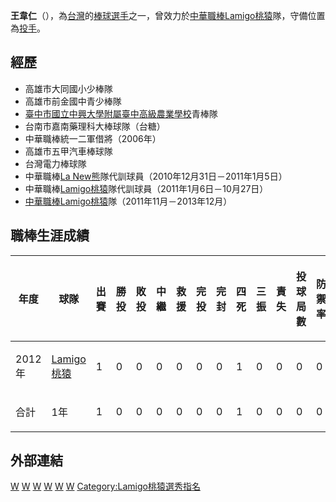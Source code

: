 {{Infobox CPBL player|
bgcolor1= #069|
bgcolor2= #f00|
textcolor1= #fff|
textcolor2= #fff|
name=王韋仁|
image=|
width=250|
position=投手|
team=|
number=|
bats=右|
throws=右|
birthdate={{birth_date_and_age|1987|6|16|mf=y}}|
birthplace=[[台灣|台灣]][[高雄市|高雄市]]|
debutdate=6月10日|
debutyear=2012年|
debutteam=Lamigo桃猿|
statyear=2012年6月10日|
stat1label=勝投—敗投|
stat1value=0—0|
stat2label=中繼—救援|
stat2value=0—0|
stat3label=三振—四死|
stat3value=0—1|
stat4label=防禦率|
stat4value=0|
teams=<nowiki></nowiki> 
*[[Lamigo桃猿|Lamigo桃猿]]（2011年11月－2013年12月）
}}
'''王韋仁'''（{{bd|1987年|6月16日|||catIdx=王}}），為[[台灣|台灣]]的[[棒球|棒球]][[選手|選手]]之一，曾效力於[[中華職棒|中華職棒]][[Lamigo桃猿|Lamigo桃猿]]隊，守備位置為[[投手|投手]]。

==經歷==
*高雄市大同國小少棒隊 
*高雄市前金國中青少棒隊 
*[[臺中市|臺中市]][[國立中興大學附屬臺中高級農業學校|國立中興大學附屬臺中高級農業學校]]青棒隊 
*台南市嘉南藥理科大棒球隊（台糖） 
*中華職棒統一二軍借將（2006年） 
*高雄市五甲汽車棒球隊 
*台灣電力棒球隊 
*中華職棒[[La_New熊|La New熊]]隊代訓球員（2010年12月31日－2011年1月5日） 
*中華職棒[[Lamigo桃猿|Lamigo桃猿]]隊代訓球員（2011年1月6日－10月27日） 
*[[中華職棒|中華職棒]][[Lamigo桃猿|Lamigo桃猿]]隊（2011年11月－2013年12月）

==職棒生涯成績==
{|border=1 width="800px"
|- align=middle 
!年度!!球隊!!出賽!!勝投!!敗投!!中繼!!救援!!完投!!完封!!四死!!三振!!責失!!投球局數!!防禦率
|- align="center"
|2012年||[[Lamigo桃猿|Lamigo桃猿]]||1||0||0||0||0||0||0||1||0||0||0||0
|- align=center style="background:#069" align=middle 
!合計!!1年!!1||0||0||0||0||0||0||1||0||0||0||0
|}

==外部連結==
{{台灣棒球維基館}}
{{中華職棒球員資料|id=R135|name=王韋仁}}

[[Category:台灣棒球運動員|W]]
[[Category:Lamigo桃猿隊球員|W]]
[[Category:國立臺中高級農業職業學校校友|W]]
[[Category:嘉南藥理大學校友|W]]
[[Category:高雄市人|W]]
[[Category:王姓|W]]
[[Category:Lamigo桃猿選秀指名|Category:Lamigo桃猿選秀指名]]